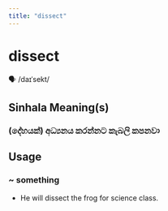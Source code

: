 ```yaml
---
title: "dissect"
---
```


# dissect

🗣️ /daɪˈsekt/

## Sinhala Meaning(s)

### (දේහයක්) අධ්‍යනය කරන්නට කැබලි කපනවා

## Usage

### ~ something

- He will dissect the frog for science class.

